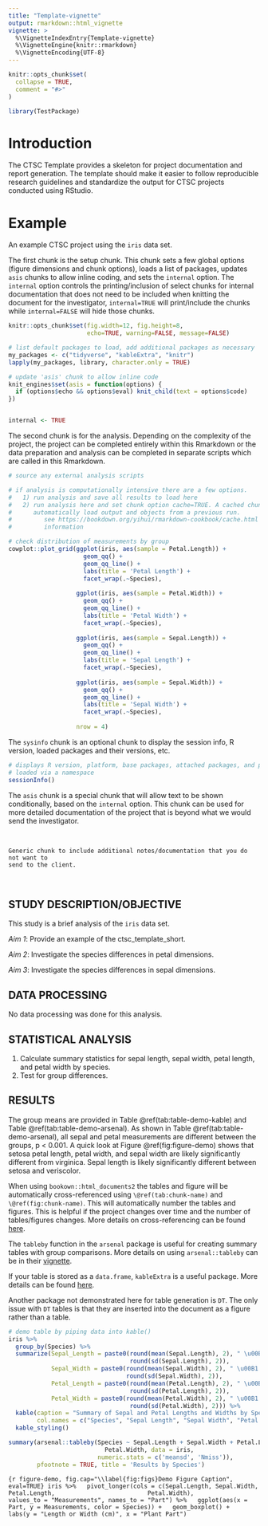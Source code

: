 ```yaml
---
title: "Template-vignette"
output: rmarkdown::html_vignette
vignette: >
  %\VignetteIndexEntry{Template-vignette}
  %\VignetteEngine{knitr::rmarkdown}
  %\VignetteEncoding{UTF-8}
---
```


```r
knitr::opts_chunk$set(
  collapse = TRUE,
  comment = "#>"
)
```

```r
library(TestPackage)
```

# Introduction  

The CTSC Template provides a skeleton for project documentation and report generation. The template should make it easier to follow reproducible research guidelines and standardize the output for CTSC projects conducted using RStudio.  

# Example  

An example CTSC project using the `iris` data set.  

The first chunk is the setup chunk. This chunk sets a few global options (figure dimensions and chunk options), loads a list of packages, updates `asis` chunks to allow inline coding, and sets the `internal` option. The `internal` option controls the printing/inclusion of select chunks for internal documentation that does not need to be included when knitting the document for the investigator, `internal=TRUE` will print/include the chunks while `internal=FALSE` will hide those chunks.

```r
knitr::opts_chunk$set(fig.width=12, fig.height=8,
                      echo=TRUE, warning=FALSE, message=FALSE)

# list default packages to load, add additional packages as necessary
my_packages <- c("tidyverse", "kableExtra", "knitr")
lapply(my_packages, library, character.only = TRUE)

# update 'asis' chunk to allow inline code
knit_engines$set(asis = function(options) {
  if (options$echo && options$eval) knit_child(text = options$code)
})


internal <- TRUE
```

The second chunk is for the analysis. Depending on the complexity of the project, the project can be completed entirely within this Rmarkdown or the data preparation and analysis can be completed in separate scripts which are called in this Rmarkdown.

```r
# source any external analysis scripts

# if analysis is computationally intensive there are a few options.
#   1) run analysis and save all results to load here
#   2) run analysis here and set chunk option cache=TRUE. A cached chunk will
#      automatically load output and objects from a previous run.
#         see https://bookdown.org/yihui/rmarkdown-cookbook/cache.html for more 
#         information

# check distribution of measurements by group
cowplot::plot_grid(ggplot(iris, aes(sample = Petal.Length)) +
                     geom_qq() +
                     geom_qq_line() +
                     labs(title = 'Petal Length') +
                     facet_wrap(.~Species),
                   
                   ggplot(iris, aes(sample = Petal.Width)) +
                     geom_qq() +
                     geom_qq_line() +
                     labs(title = 'Petal Width') +
                     facet_wrap(.~Species),
                   
                   ggplot(iris, aes(sample = Sepal.Length)) +
                     geom_qq() +
                     geom_qq_line() +
                     labs(title = 'Sepal Length') +
                     facet_wrap(.~Species),
                   
                   ggplot(iris, aes(sample = Sepal.Width)) +
                     geom_qq() +
                     geom_qq_line() +
                     labs(title = 'Sepal Width') +
                     facet_wrap(.~Species),
                   
                   nrow = 4)

```

The `sysinfo` chunk is an optional chunk to display the session info, R version, loaded packages and their versions, etc.

```r
# displays R version, platform, base packages, attached packages, and packages
# loaded via a namespace
sessionInfo()
```

The `asis` chunk is a special chunk that will allow text to be shown conditionally, based on the `internal` option. This chunk can be used for more detailed documentation of the project that is beyond what we would send the investigator.  

<br>

```asis
Generic chunk to include additional notes/documentation that you do not want to
send to the client.
```

<br>

## STUDY DESCRIPTION/OBJECTIVE

This study is a brief analysis of the `iris` data set.
 
*Aim 1*: Provide an example of the ctsc_template_short.

*Aim 2*: Investigate the species differences in petal dimensions.

*Aim 3*: Investigate the species differences in sepal dimensions.


## DATA PROCESSING

No data processing was done for this analysis.

## STATISTICAL ANALYSIS

1. Calculate summary statistics for sepal length, sepal width, petal length, and petal width by species.  
2. Test for group differences.


## RESULTS

The group means are provided in Table \@ref(tab:table-demo-kable) and Table \@ref(tab:table-demo-arsenal). As shown in Table \@ref(tab:table-demo-arsenal), all sepal and petal measurements are different between the groups, p < 0.001. A quick look at Figure \@ref(fig:figure-demo) shows that setosa petal length, petal width, and sepal width are likely significantly different from virginica. Sepal length is likely significantly different between setosa and veriscolor.  

When using `bookown::html_documents2` the tables and figure will be automatically cross-referenced using `\@ref(tab:chunk-name)` and `\@ref(fig:chunk-name)`. This will automatically number the tables and figures. This is helpful if the project changes over time and the number of tables/figures changes. More details on cross-referencing can be found [here](https://bookdown.org/yihui/rmarkdown-cookbook/cross-ref.html).  

The `tableby` function in the `arsenal` package is useful for creating summary tables with group comparisons. More details on using `arsenal::tableby` can be in their [vignette](https://cran.r-project.org/web/packages/arsenal/vignettes/tableby.html).  

If your table is stored as a `data.frame`, `kableExtra` is a useful package. More details can be found [here](https://cran.r-project.org/web/packages/kableExtra/vignettes/awesome_table_in_html.html).  

Another package not demonstrated here for table generation is `DT`. The only issue with `DT` tables is that they are inserted into the document as a figure rather than a table.  

```r
# demo table by piping data into kable()
iris %>%
  group_by(Species) %>%
  summarize(Sepal_Length = paste0(round(mean(Sepal.Length), 2), " \u00B1 ", 
                                  round(sd(Sepal.Length), 2)),
            Sepal_Width = paste0(round(mean(Sepal.Width), 2), " \u00B1 ", 
                                 round(sd(Sepal.Width), 2)),
            Petal_Length = paste0(round(mean(Petal.Length), 2), " \u00B1 ", 
                                  round(sd(Petal.Length), 2)),
            Petal_Width = paste0(round(mean(Petal.Width), 2), " \u00B1 ", 
                                  round(sd(Petal.Width), 2))) %>%
  kable(caption = "Summary of Sepal and Petal Lengths and Widths by Species",
        col.names = c("Species", "Sepal Length", "Sepal Width", "Petal Length", "Petal Width")) %>%
  kable_styling()
```

```r
summary(arsenal::tableby(Species ~ Sepal.Length + Sepal.Width + Petal.Length +
                           Petal.Width, data = iris, 
                         numeric.stats = c('meansd', 'Nmiss')), 
        pfootnote = TRUE, title = 'Results by Species')
```

```{r figure-demo, fig.cap="\\label{fig:figs}Demo Figure Caption", eval=TRUE}
iris %>%
  pivot_longer(cols = c(Sepal.Length, Sepal.Width, Petal.Length, 
                        Petal.Width),
               values_to = "Measurements", names_to = "Part") %>%
  ggplot(aes(x = Part, y = Measurements, color = Species)) +
  geom_boxplot() + 
  labs(y = "Length or Width (cm)", x = "Plant Part")
```

